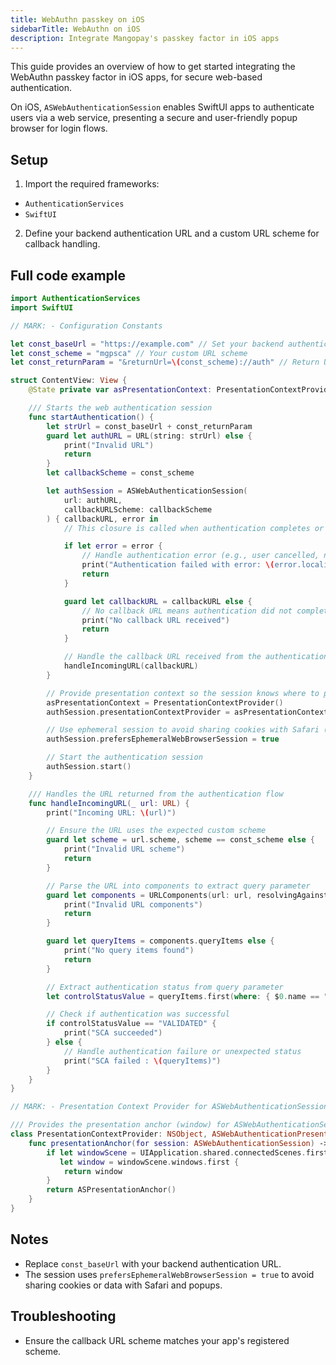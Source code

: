 ```yaml
---
title: WebAuthn passkey on iOS
sidebarTitle: WebAuthn on iOS
description: Integrate Mangopay's passkey factor in iOS apps
---
```


This guide provides an overview of how to get started integrating the WebAuthn passkey factor in iOS apps, for secure web-based authentication.

On iOS, `ASWebAuthenticationSession` enables SwiftUI apps to authenticate users via a web service, presenting a secure and user-friendly popup browser for login flows.

## Setup

1. Import the required frameworks: 
- `AuthenticationServices`
- `SwiftUI`
2. Define your backend authentication URL and a custom URL scheme for callback handling.

## Full code example

```swift
import AuthenticationServices
import SwiftUI

// MARK: - Configuration Constants

let const_baseUrl = "https://example.com" // Set your backend authentication URL here
let const_scheme = "mgpsca" // Your custom URL scheme
let const_returnParam = "&returnUrl=\(const_scheme)://auth" // Return URL for backend to redirect after authentication

struct ContentView: View {
    @State private var asPresentationContext: PresentationContextProvider? = nil

    /// Starts the web authentication session
    func startAuthentication() {
        let strUrl = const_baseUrl + const_returnParam
        guard let authURL = URL(string: strUrl) else {
            print("Invalid URL")
            return
        }
        let callbackScheme = const_scheme

        let authSession = ASWebAuthenticationSession(
            url: authURL,
            callbackURLScheme: callbackScheme
        ) { callbackURL, error in
            // This closure is called when authentication completes or fails

            if let error = error {
                // Handle authentication error (e.g., user cancelled, network error)
                print("Authentication failed with error: \(error.localizedDescription)")
                return
            }

            guard let callbackURL = callbackURL else {
                // No callback URL means authentication did not complete
                print("No callback URL received")
                return
            }

            // Handle the callback URL received from the authentication flow
            handleIncomingURL(callbackURL)
        }

        // Provide presentation context so the session knows where to present the web browser
        asPresentationContext = PresentationContextProvider()
        authSession.presentationContextProvider = asPresentationContext

        // Use ephemeral session to avoid sharing cookies with Safari (incognito-like)(no Pop-up)
        authSession.prefersEphemeralWebBrowserSession = true

        // Start the authentication session
        authSession.start()
    }

    /// Handles the URL returned from the authentication flow
    func handleIncomingURL(_ url: URL) {
        print("Incoming URL: \(url)")

        // Ensure the URL uses the expected custom scheme
        guard let scheme = url.scheme, scheme == const_scheme else {
            print("Invalid URL scheme")
            return
        }

        // Parse the URL into components to extract query parameter
        guard let components = URLComponents(url: url, resolvingAgainstBaseURL: true) else {
            print("Invalid URL components")
            return
        }

        guard let queryItems = components.queryItems else {
            print("No query items found")
            return
        }

        // Extract authentication status from query parameter
        let controlStatusValue = queryItems.first(where: { $0.name == "controlStatus" })?.value ?? ""

        // Check if authentication was successful
        if controlStatusValue == "VALIDATED" {
            print("SCA succeeded")
        } else {
            // Handle authentication failure or unexpected status
            print("SCA failed : \(queryItems)")
        }
    }
}

// MARK: - Presentation Context Provider for ASWebAuthenticationSession

/// Provides the presentation anchor (window) for ASWebAuthenticationSession
class PresentationContextProvider: NSObject, ASWebAuthenticationPresentationContextProviding {
    func presentationAnchor(for session: ASWebAuthenticationSession) -> ASPresentationAnchor {
        if let windowScene = UIApplication.shared.connectedScenes.first as? UIWindowScene,
           let window = windowScene.windows.first {
            return window
        }
        return ASPresentationAnchor()
    }
}
```

## Notes

- Replace `const_baseUrl` with your backend authentication URL.
- The session uses `prefersEphemeralWebBrowserSession = true` to avoid sharing cookies or data with Safari and popups.

## Troubleshooting

- Ensure the callback URL scheme matches your app's registered scheme.